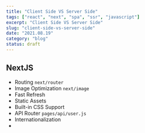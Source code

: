 ```yaml
---
title: "Client Side VS Server Side"
tags: ["react", "next", "spa", "ssr", "javascript"]
excerpt: "Client Side VS Server Side"
slug: "client-side-vs-server-side"
date: "2021.08.19"
category: "blog"
status: draft
---
```


## NextJS

- Routing `next/router`
- Image Optimization `next/image`
- Fast Refresh
- Static Assets
- Built-in CSS Support
- API Router `pages/api/user.js`
- Internationalization
-
